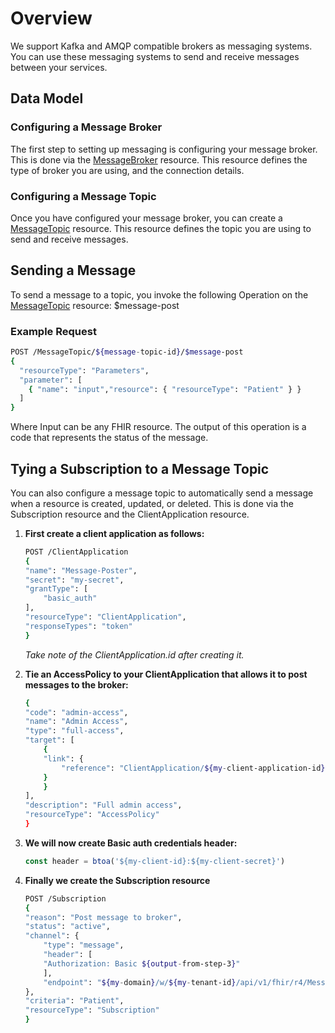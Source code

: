 
# Overview

We support Kafka and AMQP compatible brokers as messaging systems. You can use these messaging systems to send and receive messages between your services.

## Data Model

### Configuring a Message Broker
The first step to setting up messaging is configuring your message broker. 
This is done via the [MessageBroker](../../Data_model/R4/MessageBroker) resource. This resource defines the type of broker you are using, and the connection details.

### Configuring a Message Topic
Once you have configured your message broker, you can create a [MessageTopic](../../Data_model/R4/MessageTopic) resource. 
This resource defines the topic you are using to send and receive messages.

## Sending a Message
To send a message to a topic, you invoke the following Operation on the [MessageTopic](../../Data_model/R4/MessageTopic) resource:
$message-post
### Example Request
```bash
POST /MessageTopic/${message-topic-id}/$message-post
{ 
  "resourceType": "Parameters", 
  "parameter": [
    { "name": "input","resource": { "resourceType": "Patient" } }
  ]
}
```
Where Input can be any FHIR resource. The output of this operation is a code that represents the status of the message.

## Tying a Subscription to a Message Topic
You can also configure a message topic to automatically send a message when a resource is created, updated, or deleted.
This is done via the Subscription resource and the ClientApplication resource.


1. **First create a client application as follows:**
    ```bash
    POST /ClientApplication
    {
    "name": "Message-Poster",
    "secret": "my-secret",
    "grantType": [
        "basic_auth"
    ],
    "resourceType": "ClientApplication",
    "responseTypes": "token"
    }
    ```
    _Take note of the ClientApplication.id after creating it._


2. **Tie an AccessPolicy to your ClientApplication that allows it to post messages to the broker:**
    ```bash
    {
    "code": "admin-access",
    "name": "Admin Access",
    "type": "full-access",
    "target": [
        {
        "link": {
            "reference": "ClientApplication/${my-client-application-id}"
        }
        }
    ],
    "description": "Full admin access",
    "resourceType": "AccessPolicy"
    }
    ```


3. **We will now create Basic auth credentials header:**
    ```js
    const header = btoa('${my-client-id}:${my-client-secret}')
    ```

4. **Finally we create the Subscription resource**
    ```bash
    POST /Subscription
    {
    "reason": "Post message to broker",
    "status": "active",
    "channel": {
        "type": "message",
        "header": [
        "Authorization: Basic ${output-from-step-3}"
        ],
        "endpoint": "${my-domain}/w/${my-tenant-id}/api/v1/fhir/r4/MessageTopic/${my-topic-id}/$message-post"
    },
    "criteria": "Patient",
    "resourceType": "Subscription"
    }
    ```